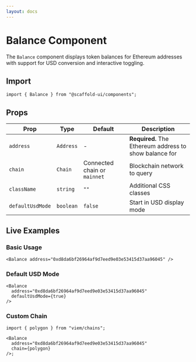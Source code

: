 ```yaml
---
layout: docs
---
```



# Balance Component

The `Balance` component displays token balances for Ethereum addresses with support for USD conversion and interactive toggling.

## Import

```tsx
import { Balance } from "@scaffold-ui/components";
```

## Props

| Prop             | Type      | Default                      | Description                                            |
| ---------------- | --------- | ---------------------------- | ------------------------------------------------------ |
| `address`        | `Address` | -                            | **Required.** The Ethereum address to show balance for |
| `chain`          | `Chain`   | Connected chain or `mainnet` | Blockchain network to query                            |
| `className`      | `string`  | `""`                         | Additional CSS classes                                 |
| `defaultUsdMode` | `boolean` | `false`                      | Start in USD display mode                              |

## Live Examples

### Basic Usage

<DocsProvider>
  <Balance address="0xd8da6bf26964af9d7eed9e03e53415d37aa96045" />
</DocsProvider>

```tsx
<Balance address="0xd8da6bf26964af9d7eed9e03e53415d37aa96045" />
```

### Default USD Mode

<DocsProvider>
  <Balance
    address="0xd8da6bf26964af9d7eed9e03e53415d37aa96045"
    defaultUsdMode={true}
  />
</DocsProvider>

```tsx
<Balance
  address="0xd8da6bf26964af9d7eed9e03e53415d37aa96045"
  defaultUsdMode={true}
/>
```

### Custom Chain


<DocsProvider>
  <Balance
    address="0xd8da6bf26964af9d7eed9e03e53415d37aa96045"
    chain={polygon}
  />
</DocsProvider>

```tsx
import { polygon } from "viem/chains";

<Balance
  address="0xd8da6bf26964af9d7eed9e03e53415d37aa96045"
  chain={polygon}
/>;
```
